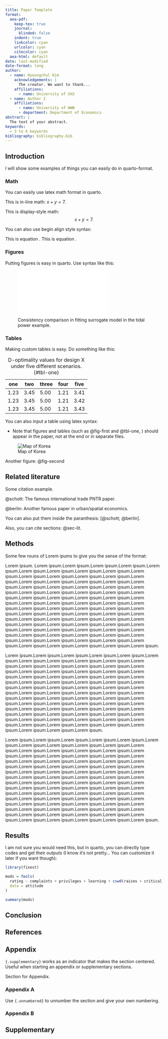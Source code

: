 ```yaml
---
title: Paper Template
format:
  aea-pdf:
    keep-tex: true  
    journal:
      blinded: false
    indent: true
    linkcolor: cyan
    urlcolor: cyan
    citecolor: cyan
  aea-html: default
date: last-modified
date-format: long
author:
  - name: Hyoungchul Kim
    acknowledgements: | 
      The creator. We want to thank...
    affiliations:
      - name: University of XXX
  - name: Author 2
    affiliations:
      - name: University of WWW
      - department: Department of Economics
abstract: |
  The text of your abstract.
keywords:
  - 3 to 6 keywords
bibliography: bibliography.bib  
---
```


## Introduction {#sec-intro}

I will show some examples of things you can easily do in quarto-format.

### Math

You can easily use latex math format in quarto.

This is in-line math: $x + y = 7$.

This is display-style math:
$$x + y = 7.$$

You can also use begin align style syntax:
\begin{align}
  x + y &= 7\label{eq:1}\\
  t + v &= 10.\label{eq:2}
\end{align}

This is equation \ref{eq:1}. This is equation \ref{eq:2}.

### Figures

Putting figures is easy in quarto. Use syntax like this:

![Consistency comparison in fitting surrogate model in the tidal power example.](fig1.pdf){#fig-first width=3in}

### Tables

Making custom tables is easy. Do something like this:

| one  | two  | three | four | five |
|------|------|-------|------|------|
| 1.23 | 3.45 | 5.00  | 1.21 | 3.41 |
| 1.23 | 3.45 | 5.00  | 1.21 | 3.42 |
| 1.23 | 3.45 | 5.00  | 1.21 | 3.43 |

: D-optimality values for design X under five different scenarios. {#tbl-one}

You can also input a table using latex syntax:


\begin{table}[!h] 
  \caption{Main results}\label{tbl-second}
  \resizebox{\textwidth}{!}{
  \input{tables.tex}}
\end{table}


- Note that figures and tables (such as @fig-first and @tbl-one, \ref{tbl-second}) should appear in the paper, not at the end or in separate files.

![Map of Korea](fig2.png){#fig-second}

Another figure: @fig-second

## Related literature {#sec-lit}

Some citation example.

@schott: The famous international trade PNTR paper.

@berlin: Another famous paper in urban/spatial economics.

You can also put them inside the paranthesis: [@schott; @berlin].

Also, you can cite sections: @sec-lit.

## Methods {#sec-meth}

Some few rouns of Lorem ipums to give you the sense of the format:

Lorem ipsum. Lorem ipsum.Lorem ipsum.Lorem ipsum.Lorem ipsum.Lorem ipsum.Lorem ipsum.Lorem ipsum.Lorem ipsum.Lorem ipsum.Lorem ipsum.Lorem ipsum.Lorem ipsum.Lorem ipsum.Lorem ipsum.Lorem ipsum.Lorem ipsum.Lorem ipsum.Lorem ipsum.Lorem ipsum.Lorem ipsum.Lorem ipsum.Lorem ipsum.Lorem ipsum.Lorem ipsum.Lorem ipsum.Lorem ipsum.Lorem ipsum.Lorem ipsum.Lorem ipsum.Lorem ipsum.Lorem ipsum.Lorem ipsum.Lorem ipsum.Lorem ipsum.Lorem ipsum.Lorem ipsum.Lorem ipsum.Lorem ipsum.Lorem ipsum.Lorem ipsum.Lorem ipsum.Lorem ipsum.Lorem ipsum.Lorem ipsum.Lorem ipsum.Lorem ipsum.Lorem ipsum.Lorem ipsum.Lorem ipsum.Lorem ipsum.Lorem ipsum.Lorem ipsum.Lorem ipsum.Lorem ipsum.Lorem ipsum.Lorem ipsum.Lorem ipsum.Lorem ipsum.Lorem ipsum.Lorem ipsum.Lorem ipsum.Lorem ipsum.Lorem ipsum.Lorem ipsum.Lorem ipsum.Lorem ipsum.Lorem ipsum.Lorem ipsum.Lorem ipsum.Lorem ipsum.Lorem ipsum.Lorem ipsum.Lorem ipsum.Lorem ipsum.Lorem ipsum.Lorem ipsum.Lorem ipsum.Lorem ipsum.Lorem ipsum.Lorem ipsum.

Lorem ipsum.Lorem ipsum.Lorem ipsum.Lorem ipsum.Lorem ipsum.Lorem ipsum.Lorem ipsum.Lorem ipsum.Lorem ipsum.Lorem ipsum.Lorem ipsum.Lorem ipsum.Lorem ipsum.Lorem ipsum.Lorem ipsum.Lorem ipsum.Lorem ipsum.Lorem ipsum.Lorem ipsum.Lorem ipsum.Lorem ipsum.Lorem ipsum.Lorem ipsum.Lorem ipsum.Lorem ipsum.Lorem ipsum.Lorem ipsum.Lorem ipsum.Lorem ipsum.Lorem ipsum.Lorem ipsum.Lorem ipsum.Lorem ipsum.Lorem ipsum.Lorem ipsum.Lorem ipsum.Lorem ipsum.Lorem ipsum.Lorem ipsum.Lorem ipsum.Lorem ipsum.Lorem ipsum.Lorem ipsum.Lorem ipsum.Lorem ipsum.Lorem ipsum.Lorem ipsum.Lorem ipsum.Lorem ipsum.Lorem ipsum.Lorem ipsum.Lorem ipsum.Lorem ipsum.Lorem ipsum.Lorem ipsum.Lorem ipsum.Lorem ipsum.Lorem ipsum.Lorem ipsum.Lorem ipsum.Lorem ipsum.Lorem ipsum.Lorem ipsum.Lorem ipsum.Lorem ipsum.Lorem ipsum.Lorem ipsum.Lorem ipsum.Lorem ipsum.Lorem ipsum.Lorem ipsum.Lorem ipsum.Lorem ipsum.Lorem ipsum.

Lorem ipsum.Lorem ipsum.Lorem ipsum.Lorem ipsum.Lorem ipsum.Lorem ipsum.Lorem ipsum.Lorem ipsum.Lorem ipsum.Lorem ipsum.Lorem ipsum.Lorem ipsum.Lorem ipsum.Lorem ipsum.Lorem ipsum.Lorem ipsum.Lorem ipsum.Lorem ipsum.Lorem ipsum.Lorem ipsum.Lorem ipsum.Lorem ipsum.Lorem ipsum.Lorem ipsum.Lorem ipsum.Lorem ipsum.Lorem ipsum.Lorem ipsum.Lorem ipsum.Lorem ipsum.Lorem ipsum.Lorem ipsum.Lorem ipsum.Lorem ipsum.Lorem ipsum.Lorem ipsum.Lorem ipsum.Lorem ipsum.Lorem ipsum.Lorem ipsum.Lorem ipsum.Lorem ipsum.Lorem ipsum.Lorem ipsum.Lorem ipsum.Lorem ipsum.Lorem ipsum.Lorem ipsum.Lorem ipsum.Lorem ipsum.Lorem ipsum.Lorem ipsum.Lorem ipsum.Lorem ipsum.Lorem ipsum.Lorem ipsum.Lorem ipsum.Lorem ipsum.Lorem ipsum.Lorem ipsum.Lorem ipsum.Lorem ipsum.Lorem ipsum.Lorem ipsum.Lorem ipsum.Lorem ipsum.Lorem ipsum.Lorem ipsum.Lorem ipsum.Lorem ipsum.Lorem ipsum.Lorem ipsum.Lorem ipsum.Lorem ipsum.Lorem ipsum.Lorem ipsum.Lorem ipsum.Lorem ipsum.Lorem ipsum.Lorem ipsum.Lorem ipsum.

## Results {#sec-result}

I am not sure you would need this, but in quarto, you can directly type codes and get their outputs (I know it's not pretty... You can customize it later if you want though):

```r
library(fixest)

mods = feols(
  rating ~ complaints + privileges + learning + csw0(raises + critical),
  data = attitude
)

summary(mods)

```

## Conclusion {#sec-conc}

## References {.unnumbered}

::: {#refs}
:::

## Appendix {.supplementary}

`{.supplementary}` works as an indicator that makes the section centered. Useful when starting an appendix or supplementary sections.

Section for Appendix.

### Appendix A {.unnumbered}

Use `{.unnumbered}` to unnumber the section and give your own numbering.

### Appendix B {.unnumbered}

## Supplementary {.supplementary}
